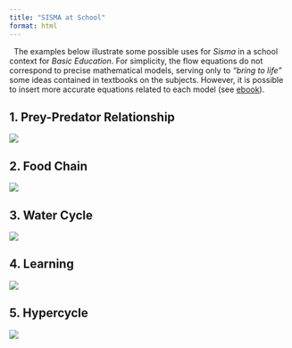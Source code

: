 ```yaml
---
title: "SISMA at School"
format: html
---
```


|   The examples below illustrate some possible uses for *Sisma* in a school context for *Basic Education*. For simplicity, the flow equations do not correspond to precise mathematical models, serving only to *“bring to life”* some ideas contained in textbooks on the subjects. However, it is possible to insert more accurate equations related to each model (see [ebook](http://dx.doi.org/10.13140/RG.2.2.25027.92964)).


## 1. Prey-Predator Relationship

[![](presa.png)](presa.sis)
\


## 2. Food Chain

[![](cadeia.png)](cadeia2.sis)
\

## 3. Water Cycle

[![](cicloA.png)](cicloA.sis)
\

## 4. Learning
[![](aprend.png)](aprend.sis)
\

## 5. Hypercycle
[![](hiperciclo.png)](hiperciclo.sis)



